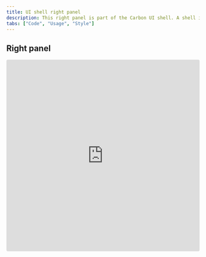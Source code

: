 ```yaml
---
title: UI shell right panel
description: This right panel is part of the Carbon UI shell. A shell is a collection of components shared by all products within a platform.
tabs: ["Code", "Usage", "Style"]
---
```


## Right panel

<Row>
  <Column>
    <iframe
      loading="lazy"
      src="https://codesandbox.io/embed/right-panel-clc2m?fontsize=1&hidenavigation=1&view=preview"
      title="right-panel"
      allow="geolocation; microphone; camera; midi; vr; accelerometer; gyroscope; payment; ambient-light-sensor; encrypted-media"
      style="width:100%; height:500px; border:0; border-radius: 4px; overflow:hidden;"
      sandbox="allow-modals allow-forms allow-popups allow-scripts allow-same-origin"
    />
  </Column>
</Row>

## Right panel with switcher

<Row>
  <Column>
    <iframe
      loading="lazy"
      src="https://codesandbox.io/embed/right-panel-with-switcher-3zpq1?fontsize=14&hidenavigation=1&view=preview"
      title="right-panel-with-switcher"
      allow="geolocation; microphone; camera; midi; vr; accelerometer; gyroscope; payment; ambient-light-sensor; encrypted-media"
      style="width:100%; height:500px; border:0; border-radius: 4px; overflow:hidden;"
      sandbox="allow-modals allow-forms allow-popups allow-scripts allow-same-origin"
    />
  </Column>
</Row>
